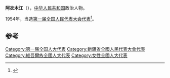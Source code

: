 '''阿衣木江'''（{{bd||||catIdx=A阿}}），[[中华人民共和国|中华人民共和国]]政治人物。

1954年，当选[[第一届全国人民代表大会代表名单|第一届全国人民代表大会代表]]<ref>{{cite book|author=全国人民代表大会常务委员会办公厅|title=中华人民共和国第一届全国人民代表大会代表名单|year=1955年|publisher=全国人民代表大会常务委员会办公厅|url=http://book.ucdrs.superlib.net/views/specific/2929/bookDetail.jsp?dxNumber=000005772167&d=546843D0AE2464CD1C95896344A85614&fenlei=04070402}}</ref>。

==参考==
{{reflist}}
{{中华人民共和国政治人物小作品}}
{{DEFAULTSORT:A阿}}
[[Category:第一届全国人大代表|Category:第一届全国人大代表]]
[[Category:新疆省全國人民代表大會代表|Category:新疆省全國人民代表大會代表]]
[[Category:維吾爾族全國人大代表|Category:維吾爾族全國人大代表]]
[[Category:女性全國人大代表|Category:女性全國人大代表]]